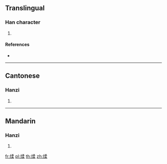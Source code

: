 {{character info/new}}
==Translingual==

===Han character===
{{Han char|rn=86|rad=火|as=09|sn=13|four=97894|canj=FNHD}}

# {{defn|Han|sort=火09}}

====References====
* {{Han ref|kx=0677.280|dkj=19219|dj=1088.120|hdz=32220.080|uh=7163|ud=29027|bh=DE6E|bd=56942}}

----

==Cantonese==

===Hanzi===
{{yue-hanzi|jyut=|y=yau4}}

# {{defn|lang=yue|sort=火09}}

----

==Mandarin==

===Hanzi===
{{cmn-hanzi|pin=[[rǒu]] ([[rou3]])|wg=jou<sup>3</sup>}}

# {{defn|lang=cmn|sort=火09}}

[[fr:煣]]
[[pl:煣]]
[[th:煣]]
[[zh:煣]]